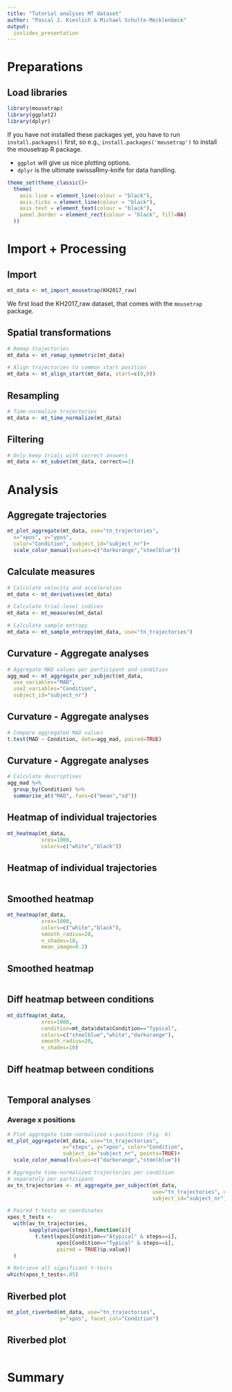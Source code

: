 ```yaml
---
title: "Tutorial analyses MT dataset"
author: "Pascal J. Kieslich & Michael Schulte-Mecklenbeck"
output:
  ioslides_presentation
---
```


# Preparations

## Load libraries
```r
library(mousetrap)
library(ggplot2)
library(dplyr)
```

If you have not installed these packages yet, you have to run `install.packages()` first, so e.g., `install.packages('mousetrap')` to install the mousetrap R package.

- `ggplot` will give us nice plotting options.
- `dplyr` is the ultimate swissaRmy-knife for data handling.

```r
theme_set(theme_classic()+ 
  theme(
    axis.line = element_line(colour = "black"),
    axis.ticks = element_line(colour = "black"),
    axis.text = element_text(colour = "black"),
    panel.border = element_rect(colour = "black", fill=NA)
  ))
```

# Import + Processing

## Import
```r
mt_data <- mt_import_mousetrap(KH2017_raw)
```

We first load the KH2017_raw dataset, that comes with the `mousetrap` package.

## Spatial transformations
```r
# Remap trajectories
mt_data <- mt_remap_symmetric(mt_data)

# Align trajectories to common start position
mt_data <- mt_align_start(mt_data, start=c(0,0))
```

## Resampling
```r
# Time-normalize trajectories
mt_data <- mt_time_normalize(mt_data) 
```

## Filtering
```r
# Only keep trials with correct answers
mt_data <- mt_subset(mt_data, correct==1)
```

# Analysis

## Aggregate trajectories
```r
mt_plot_aggregate(mt_data, use="tn_trajectories",
  x="xpos", y="ypos", 
  color="Condition", subject_id="subject_nr")+
  scale_color_manual(values=c("darkorange","steelblue"))
```

## Calculate measures
```r
# Calculate velocity and acceleration
mt_data <- mt_derivatives(mt_data)

# Calculate trial-level indices
mt_data <- mt_measures(mt_data)

# Calculate sample entropy
mt_data <- mt_sample_entropy(mt_data, use="tn_trajectories")
```


## Curvature - Aggregate analyses
```r
# Aggregate MAD values per participant and condition
agg_mad <- mt_aggregate_per_subject(mt_data, 
  use_variables="MAD", 
  use2_variables="Condition",
  subject_id="subject_nr")
```

## Curvature - Aggregate analyses
```r
# Compare aggregated MAD values
t.test(MAD ~ Condition, data=agg_mad, paired=TRUE)
```

## Curvature - Aggregate analyses
```r
# Calculate descriptives
agg_mad %>% 
  group_by(Condition) %>% 
  summarise_at("MAD",.funs=c("mean","sd"))
```

## Heatmap of individual trajectories
```r
mt_heatmap(mt_data,
           xres=1000,
           colors=c("white","black"))
```

## Heatmap of individual trajectories
```r
```

## Smoothed heatmap
```r
mt_heatmap(mt_data,
           xres=1000,
           colors=c("white","black"),
           smooth_radius=20,
           n_shades=10,
           mean_image=0.2)
```

## Smoothed heatmap
```r
```

## Diff heatmap between conditions
```r
mt_diffmap(mt_data,
           xres=1000,
           condition=mt_data$data$Condition=="Typical",
           colors=c("steelblue","white","darkorange"),
           smooth_radius=20,
           n_shades=10)
```

## Diff heatmap between conditions
```r
```

## Temporal analyses

### Average x positions
```r
# Plot aggregate time-normalized x-positions (Fig. 6)
mt_plot_aggregate(mt_data, use="tn_trajectories",
                  x="steps", y="xpos", color="Condition",
                  subject_id="subject_nr", points=TRUE)+
  scale_color_manual(values=c("darkorange","steelblue"))

# Aggregate time-normalized trajectories per condition
# separately per participant
av_tn_trajectories <- mt_aggregate_per_subject(mt_data,
                                               use="tn_trajectories", use2_variables="Condition",
                                               subject_id="subject_nr")

# Paired t-tests on coordinates
xpos_t_tests <- 
  with(av_tn_trajectories,
       sapply(unique(steps),function(i){
         t.test(xpos[Condition=="Atypical" & steps==i],
                xpos[Condition=="Typical" & steps==i],
                paired = TRUE)$p.value})
  )

# Retrieve all significant t-tests
which(xpos_t_tests<.05)
```

## Riverbed plot
```r
mt_plot_riverbed(mt_data, use="tn_trajectories",
                 y="xpos", facet_col="Condition")
```

## Riverbed plot
```r
```

# Summary

